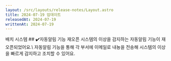 ```yaml
---
layout: /src/layouts/release-notes/Layout.astro
title: 2024-07-19 업데이트
releasedAt: 2024-07-19
writtenAt: 2024-07-19
---
```




<Frame>
<Badge style={'batch'}>배치 시스템</Badge>
## ✔️자동알림 기능 재오픈
시스템의 이상을 감지하는 자동알림 기능이 재오픈되었어요.\
자동알림 기능을 통해 각 부서에 이메일로 내뇽을 전송해 시스템의 이상을 빠르게 감지하고 조치할 수 있어요.
<br/>
</Frame>